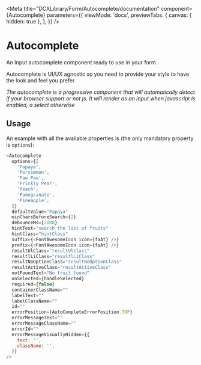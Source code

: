 
<Meta
  title="DCXLibrary/Form/Autocomplete/documentation"
  component={Autocomplete}
  parameters={{
    viewMode: 'docs',
    previewTabs: {
      canvas: { hidden: true },
    },
  }}
/>

# Autocomplete

An Input autocomplete component ready to use in your form.

Autocomplete is UI/UX agnostic so you need to provide your style to have the look
and feel you prefer.

_The autocomplete is a progressive component that will automatically detect if your browser support or not js. It will render as an input when javascript is enabled, a select otherwise_

## Usage

An example with all the available properties is (the only mandatory property is `options`):

```js
<Autocomplete
  options={[
    'Papaya',
    'Persimmon',
    'Paw Paw',
    'Prickly Pear',
    'Peach',
    'Pomegranate',
    'Pineapple',
  ]}
  defaultValue="Papaya"
  minCharsBeforeSearch={2}
  debounceMs={2000}
  hintText="search the list of fruits"
  hintClass="hintClass"
  suffix={<FontAwesomeIcon icon={faAt} />}
  prefix={<FontAwesomeIcon icon={faAt} />}
  resultUlClass="resultUlClass"
  resultlLiClass="resultlLiClass"
  resultNoOptionClass="resultNoOptionClass"
  resultActiveClass="resultActiveClass"
  notFoundText="No fruit found"
  onSelected={handleSelected}
  required={false}
  containerClassName=""
  labelText=""
  labelClassName=""
  id=""
  errorPosition={AutoCompleteErrorPosition.TOP}
  errorMessageText=""
  errorMessageClassName=""
  errorId=""
  errorMessageVisuallyHidden={{
    text: '',
    className: '',
  }}
/>
```

<Props of={Autocomplete} />
